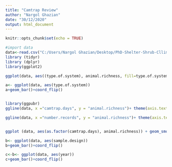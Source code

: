 ```yaml
---
title: "Camtrap Review"
author: "Nargol Ghazian"
date: "30/12/2020"
output: html_document
---
```


```r
knitr::opts_chunk$set(echo = TRUE)
```


```r
#import data 
data<-read.csv("C:/Users/Nargol Ghazian/Desktop/PhD-Shelter-Shrub-Cllimate/Camtrap Review/camtrap_review.csv")
library (tidyr)
library (dplyr)
library(ggplot2)

ggplot(data, aes((type.of.system), animal.richness, fill=type.of.system)) + geom_boxplot()

a<- ggplot(data, aes(type.of.system))
a+geom_bar()+coord_flip()


library(ggpubr)
ggline(data, x ="camtrap.days", y = "animal.richness")+ theme(axis.text.x = element_text(angle = 90, vjust = 0.5, hjust=1))

ggline(data, x ="number.records", y = "animal.richness")+ theme(axis.text.x = element_text(angle = 90, vjust = 0.5, hjust=1))


ggplot (data, aes(as.factor(camtrap.days), animal.richness)) + geom_smooth() 

b<- ggplot(data, aes(sample.design))
b+geom_bar()+coord_flip()

c<-b<- ggplot(data, aes(year))
c+geom_bar()+coord_flip()

```

